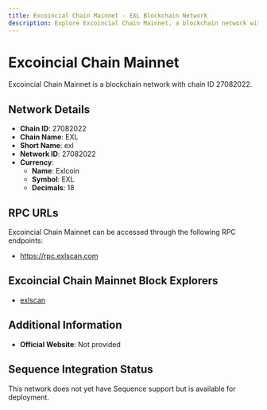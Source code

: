 ```yaml
--- 
title: Excoincial Chain Mainnet - EXL Blockchain Network
description: Explore Excoincial Chain Mainnet, a blockchain network with chain ID 27082022. Learn about its native currency, Exlcoin, and how to interact with the network.
---
```


# Excoincial Chain Mainnet

Excoincial Chain Mainnet is a blockchain network with chain ID 27082022.

## Network Details

- **Chain ID**: 27082022
- **Chain Name**: EXL
- **Short Name**: exl
- **Network ID**: 27082022
- **Currency**: 
  - **Name**: Exlcoin
  - **Symbol**: EXL
  - **Decimals**: 18

## RPC URLs

Excoincial Chain Mainnet can be accessed through the following RPC endpoints:

- https://rpc.exlscan.com

## Excoincial Chain Mainnet Block Explorers

- [exlscan](https://exlscan.com)

## Additional Information

- **Official Website**: Not provided

## Sequence Integration Status

This network does not yet have Sequence support but is available for deployment.
